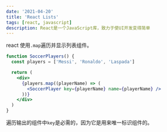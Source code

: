 ```yaml
---
date: '2021-04-20'
title: 'React Lists'
tags: [react, javascript]
description: React是一个JavaScript库，致力于使UI开发变得简单
---
```


react 使用`.map`遍历并显示列表组件。

```jsx
function SoccerPlayers() {
  const players = ['Messi', 'Ronaldo', 'Laspada']

  return (
    <div>
      {players.map((playerName) => (
        <SoccerPlayer key={playerName} name={playerName} />
      ))}
    </div>
  )
}
```

遍历输出的组件中`key`是必需的，因为它是用来唯一标识组件的。
